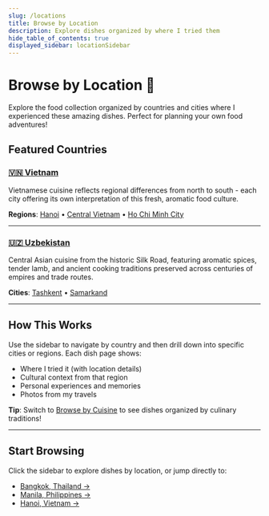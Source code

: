 ```yaml
---
slug: /locations
title: Browse by Location
description: Explore dishes organized by where I tried them
hide_table_of_contents: true
displayed_sidebar: locationSidebar
---
```


# Browse by Location 📍

Explore the food collection organized by countries and cities where I experienced these amazing dishes. Perfect for planning your own food adventures!

## Featured Countries

### [🇻🇳 Vietnam](/locations/vietnam)
Vietnamese cuisine reflects regional differences from north to south - each city offering its own interpretation of this fresh, aromatic food culture.

**Regions**: [Hanoi](/locations/vietnam/hanoi) • [Central Vietnam](/locations/vietnam/hue) • [Ho Chi Minh City](/locations/vietnam/hcmc)

---

### [🇺🇿 Uzbekistan](/locations/uzbekistan)
Central Asian cuisine from the historic Silk Road, featuring aromatic spices, tender lamb, and ancient cooking traditions preserved across centuries of empires and trade routes.

**Cities**: [Tashkent](/locations/uzbekistan/tashkent) • [Samarkand](/locations/uzbekistan/samarkand)

---

## How This Works

Use the sidebar to navigate by country and then drill down into specific cities or regions. Each dish page shows:
- Where I tried it (with location details)
- Cultural context from that region
- Personal experiences and memories
- Photos from my travels

**Tip**: Switch to [Browse by Cuisine](/cuisines) to see dishes organized by culinary traditions!

---

## Start Browsing

Click the sidebar to explore dishes by location, or jump directly to:
- [Bangkok, Thailand →](/locations/pad-thai)
- [Manila, Philippines →](/locations/adobo)
- [Hanoi, Vietnam →](/locations/pho-bo)
